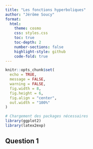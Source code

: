 ```yaml
---
title: "Les fonctions hyperboliques"
author: "Jérôme Soucy"
format:
  html:
    theme: cosmo
    css: styles.css
    toc: true
    toc-depth: 2
    number-sections: false
    highlight-style: github
    code-fold: true
---
```


```r
knitr::opts_chunk$set(
  echo = TRUE,
  message = FALSE,
  warning = FALSE,
  fig.width = 8,
  fig.height = 6,
  fig.align = "center",
  out.width = "100%"
)

# Chargement des packages nécessaires
library(ggplot2)
library(latex2exp)
```

## Question 1
